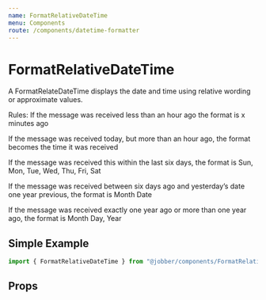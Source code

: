 ```yaml
---
name: FormatRelativeDateTime
menu: Components
route: /components/datetime-formatter
---
```



# FormatRelativeDateTime

<ComponentStatus stage="pre" responsive="yes" accessible="yes" />

A FormatRelateDateTime displays the date and time using relative wording or
approximate values.

Rules: If the message was received less than an hour ago the format is x minutes
ago

If the message was received today, but more than an hour ago, the format becomes
the time it was received

If the message was received this within the last six days, the format is Sun,
Mon, Tue, Wed, Thu, Fri, Sat

If the message was received between six days ago and yesterday’s date one year
previous, the format is Month Date

If the message was received exactly one year ago or more than one year ago, the
format is Month Day, Year

## Simple Example

```ts
import { FormatRelativeDateTime } from "@jobber/components/FormatRelativeDateTime";
```

<Playground>
  <FormatRelativeDateTime date={new CivilDate(2020, 2, 26)} />
</Playground>

## Props

<Props of={FormatRelativeDateTime} />
